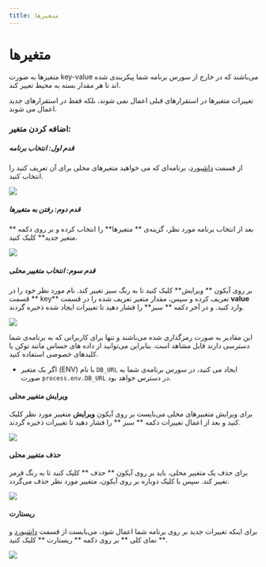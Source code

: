 ```yaml
---
title: متغیرها
---
```



# متغیرها

متغیرها به صورت key-value می‌باشند که در خارج از سورس برنامه شما پیکربندی شده اند تا هر مقدار بسته به محیط تغییر کند.

تغییرات متغیرها در استقرارهای قبلی اعمال نمی شوند، بلکه فقط در استقرارهای جدید اعمال می شوند.

### اضافه کردن متغیر:

##### قدم اول: انتخاب برنامه

از قسمت [داشبورد](https://dashboard.fing.ir/)، برنامه‌ای که می خواهید متغیر‌های محلی برای آن تعریف کنید را انتخاب کنید.

<img src="/images/domain-choose-app.jpg" class="border border-dark rounded" />

##### قدم دوم: رفتن به متغیرها

بعد از انتخاب برنامه مورد نظر، گزینه‌ی ** متغیرها** را انتخاب کرده و بر روی دکمه ** متغیر جدید** کلیک کنید.

<img
  src="/images/e‌nvironments-click-button.jpg"
  class="border border-dark rounded"
/>

##### قدم سوم: انتخاب متغییر محلی

بر روی آیکون ** ویرایش‌** کلیک کنید تا به رنگ سبز تغییر کند.
نام مورد نظر خود را در قسمت ** key** تعریف کرده و سپس، مقدار متغیر تعریف شده را در قسمت **value** وارد کنید. و در آخر دکمه ** سبز** را فشار دهید تا تغییرات ایجاد شده ذخیره گردند.

<img
  src="/images/e‌nvironments-create-env.jpg"
  class="border border-dark rounded"
/>

<Notice variant="success">
  این مقادیر به صورت رمزگذاری شده می‌باشند و تنها برای کاربرانی که به برنامه‌ی
  شما دسترسی دارند قابل مشاهد است. بنابراین می‌توانید از داده های حساس مانند
  توکن یا کلیدهای خصوصی استفاده کنید.
</Notice>



- اگر یک متغیر (ENV) با نام `DB_URL` ایجاد می کنید، در سورس برنامه‌ی شما به صورت
  `process.env.DB_URL` در دسترس خواهد بود.


#### ویرایش متغییر محلی

برای ویرایش متغییرهای محلی می‌بایست بر روی آیکون **ویرایش**  متغییر مورد نظر کلیک کنید و بعد از اعمال تغییرات دکمه ** سبز ** را فشار دهید تا تغییرات ذخیره گردند.

<img
  src="/images/e‌nvironments-update-env.jpg"
  class="border border-dark rounded"
/>


#### حذف متغییر محلی

برای حذف یک متغییر محلی، باید بر روی آیکون ** حذف ** کلیک کنید تا به رنگ قرمز تغییر کند. سپس با کلیک دوباره بر روی آیکون، متغییر مورد نظر حذف می‌گردد.

<img
  src="/images/e‌nvironments-delete-env.jpg"
  class="border border-dark rounded"
/>

#### ریستارت
برای اینکه تغییرات جدید بر روی برنامه شما اعمال شود، می‌بایست از قسمت ‌‌[داشبورد](https://dashboard.fing.ir/apps)  و ** نمای کلی ** بر روی دکمه ** ریستارت ** کلیک کنید.

<img
  src="/images/e‌nvironments-start.jpg"
  class="border border-dark rounded"
/>